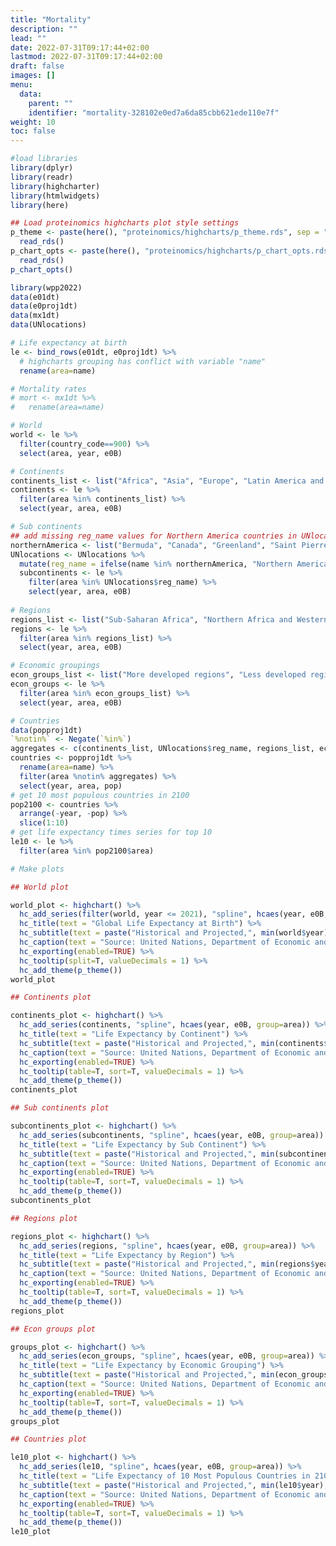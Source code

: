 ```yaml
---
title: "Mortality"
description: ""
lead: ""
date: 2022-07-31T09:17:44+02:00
lastmod: 2022-07-31T09:17:44+02:00
draft: false
images: []
menu:
  data:
    parent: ""
    identifier: "mortality-328102e0ed7a6da85cbb621ede110e7f"
weight: 10
toc: false
---
```


```r
#load libraries
library(dplyr)
library(readr)
library(highcharter)
library(htmlwidgets)
library(here)

## Load proteinomics highcharts plot style settings
p_theme <- paste(here(), "proteinomics/highcharts/p_theme.rds", sep = "/") %>%
  read_rds()
p_chart_opts <- paste(here(), "proteinomics/highcharts/p_chart_opts.rds", sep = "/") %>%
  read_rds()
p_chart_opts()
```

```r
library(wpp2022)
data(e01dt)
data(e0proj1dt)
data(mx1dt)
data(UNlocations)

# Life expectancy at birth
le <- bind_rows(e01dt, e0proj1dt) %>%
  # highcharts grouping has conflict with variable "name"
  rename(area=name)

# Mortality rates
# mort <- mx1dt %>%
#   rename(area=name)

# World
world <- le %>%
  filter(country_code==900) %>%
  select(area, year, e0B)

# Continents
continents_list <- list("Africa", "Asia", "Europe", "Latin America and the Caribbean", "Northern America", "Oceania")
continents <- le %>%
  filter(area %in% continents_list) %>%
  select(year, area, e0B)

# Sub continents
## add missing reg_name values for Northern America countries in UNlocations
northernAmerica <- list("Bermuda", "Canada", "Greenland", "Saint Pierre and Miquelon", "United States of America")
UNlocations <- UNlocations %>%
  mutate(reg_name = ifelse(name %in% northernAmerica, "Northern America", reg_name))
  subcontinents <- le %>%
    filter(area %in% UNlocations$reg_name) %>%
    select(year, area, e0B)
  
# Regions
regions_list <- list("Sub-Saharan Africa", "Northern Africa and Western Asia", "Central and Southern Asia", "Eastern and South-Eastern Asia", "Latin America and the Caribbean", "Oceania (excluding Australia and New Zealand)", "Australia/New Zealand", "Europe and Northern America")
regions <- le %>%
  filter(area %in% regions_list) %>%
  select(year, area, e0B)

# Economic groupings
econ_groups_list <- list("More developed regions", "Less developed regions", "Least developed countries", "Less developed regions, excluding least developed countries", "Less developed regions, excluding China", "Land-locked Developing Countries (LLDC)", "Small Island Developing States (SIDS)", "High-income countries", "Middle-income countries", "Upper-middle-income countries", "Lower-middle-income countries", "Low-income countries", "No income group available")
econ_groups <- le %>%
  filter(area %in% econ_groups_list) %>%
  select(year, area, e0B)

# Countries
data(popproj1dt)
`%notin%` <- Negate(`%in%`)
aggregates <- c(continents_list, UNlocations$reg_name, regions_list, econ_groups_list, "World")
countries <- popproj1dt %>%
  rename(area=name) %>%
  filter(area %notin% aggregates) %>%
  select(year, area, pop) 
# get 10 most populous countries in 2100
pop2100 <- countries %>%
  arrange(-year, -pop) %>%
  slice(1:10)
# get life expectancy times series for top 10
le10 <- le %>%
  filter(area %in% pop2100$area)

```

```r

# Make plots

## World plot

world_plot <- highchart() %>%
  hc_add_series(filter(world, year <= 2021), "spline", hcaes(year, e0B, group=area)) %>%
  hc_title(text = "Global Life Expectancy at Birth") %>%
  hc_subtitle(text = paste("Historical and Projected,", min(world$year), "-", max(world$year))) %>%
  hc_caption(text = "Source: United Nations, Department of Economic and Social Affairs, Population Division (2022). World Population Prospects 2022.") %>%
  hc_exporting(enabled=TRUE) %>%
  hc_tooltip(split=T, valueDecimals = 1) %>%
  hc_add_theme(p_theme())
world_plot

## Continents plot

continents_plot <- highchart() %>%
  hc_add_series(continents, "spline", hcaes(year, e0B, group=area)) %>%
  hc_title(text = "Life Expectancy by Continent") %>%
  hc_subtitle(text = paste("Historical and Projected,", min(continents$year), "-", max(continents$year))) %>%
  hc_caption(text = "Source: United Nations, Department of Economic and Social Affairs, Population Division (2022). World Population Prospects 2022.") %>%
  hc_exporting(enabled=TRUE) %>%
  hc_tooltip(table=T, sort=T, valueDecimals = 1) %>%
  hc_add_theme(p_theme()) 
continents_plot

## Sub continents plot

subcontinents_plot <- highchart() %>%
  hc_add_series(subcontinents, "spline", hcaes(year, e0B, group=area)) %>%
  hc_title(text = "Life Expectancy by Sub Continent") %>%
  hc_subtitle(text = paste("Historical and Projected,", min(subcontinents$year), "-", max(subcontinents$year))) %>%
  hc_caption(text = "Source: United Nations, Department of Economic and Social Affairs, Population Division (2022). World Population Prospects 2022.") %>%
  hc_exporting(enabled=TRUE) %>%
  hc_tooltip(table=T, sort=T, valueDecimals = 1) %>%
  hc_add_theme(p_theme()) 
subcontinents_plot

## Regions plot

regions_plot <- highchart() %>%
  hc_add_series(regions, "spline", hcaes(year, e0B, group=area)) %>%
  hc_title(text = "Life Expectancy by Region") %>%
  hc_subtitle(text = paste("Historical and Projected,", min(regions$year), "-", max(regions$year))) %>%
  hc_caption(text = "Source: United Nations, Department of Economic and Social Affairs, Population Division (2022). World Population Prospects 2022.") %>%
  hc_exporting(enabled=TRUE) %>%
  hc_tooltip(table=T, sort=T, valueDecimals = 1) %>%
  hc_add_theme(p_theme()) 
regions_plot

## Econ groups plot

groups_plot <- highchart() %>%
  hc_add_series(econ_groups, "spline", hcaes(year, e0B, group=area)) %>%
  hc_title(text = "Life Expectancy by Economic Grouping") %>%
  hc_subtitle(text = paste("Historical and Projected,", min(econ_groups$year), "-", max(econ_groups$year))) %>%
  hc_caption(text = "Source: United Nations, Department of Economic and Social Affairs, Population Division (2022). World Population Prospects 2022.") %>%
  hc_exporting(enabled=TRUE) %>%
  hc_tooltip(table=T, sort=T, valueDecimals = 1) %>%
  hc_add_theme(p_theme()) 
groups_plot

## Countries plot

le10_plot <- highchart() %>%
  hc_add_series(le10, "spline", hcaes(year, e0B, group=area)) %>%
  hc_title(text = "Life Expectancy of 10 Most Populous Countries in 2100") %>%
  hc_subtitle(text = paste("Historical and Projected,", min(le10$year), "-", max(le10$year))) %>%
  hc_caption(text = "Source: United Nations, Department of Economic and Social Affairs, Population Division (2022). World Population Prospects 2022.") %>%
  hc_exporting(enabled=TRUE) %>%
  hc_tooltip(table=T, sort=T, valueDecimals = 1) %>%
  hc_add_theme(p_theme()) 
le10_plot

```

